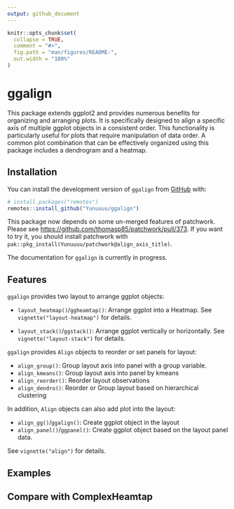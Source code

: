```yaml
---
output: github_document
---
```


<!-- README.md is generated from README.Rmd. Please edit that file -->

```r
knitr::opts_chunk$set(
  collapse = TRUE,
  comment = "#>",
  fig.path = "man/figures/README-",
  out.width = "100%"
)
```

# ggalign
This package extends ggplot2 and provides numerous benefits for organizing and
arranging plots. It is specifically designed to align a specific axis of
multiple ggplot objects in a consistent order. This functionality is
particularly useful for plots that require manipulation of data order. A common
plot combination that can be effectively organized using this package includes a
dendrogram and a heatmap.

## Installation

You can install the development version of `ggalign` from [GitHub](https://github.com/) with:

```r
# install.packages("remotes")
remotes::install_github("Yunuuuu/ggalign")
```

This package now depends on some un-merged features of patchwork. Please see
<https://github.com/thomasp85/patchwork/pull/373>. If you want to try it, you
should install patchwork with
`pak::pkg_install(Yunuuuu/patchwork@align_axis_title)`.

The documentation for `ggalign` is currently in progress.

## Features
`ggalign` provides two layout to arrange ggplot objects:

  - `layout_heatmap()`/`ggheamtap()`: Arrange ggplot into a Heatmap. See
  `vignette("layout-heatmap")` for details.

  - `layout_stack()`/`ggstack()`: Arrange ggplot vertically or horizontally. See
  `vignette("layout-stack")` for details.

`ggalign` provides `Align` objects to reorder or set panels for layout:

  - `align_group()`: Group layout axis into panel with a group variable.
  - `align_kmeans()`: Group layout axis into panel by kmeans
  - `align_reorder()`: Reorder layout observations
  - `align_dendro()`: Reorder or Group layout based on hierarchical clustering

In addition, `Align` objects can also add plot into the layout:

  - `align_gg()`/`ggalign()`: Create ggplot object in the layout
  - `align_panel()`/`ggpanel()`: Create ggplot object based on the layout panel
    data.

See `vignette("align")` for details.

## Examples


## Compare with ComplexHeamtap
